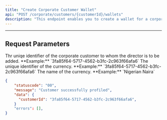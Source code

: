 ```yaml
---
title: "Create Corporate Customer Wallet"
api: "POST /corporate/customers/{customerId}/wallets"
description: "This endpoint enables you to create a wallet for a corporate customer"
---
```


---

## Request Parameters

<ParamField path="customerId" type="string" required>
	Thr uniqe identifier of the corporate customer to whom the director is to be
	added. **Example:** `3fa85f64-5717-4562-b3fc-2c963f66afa6`
</ParamField>

<ParamField body="currencyId" type="string" required>
	The unique identifier of the currency. **Example:**
	`3fa85f64-5717-4562-b3fc-2c963f66afa6`
</ParamField>

<ParamField body="name" type="string" required>
	The name of the currency. **Example:** `Nigerian Naira`
</ParamField>

<ResponseExample>

```json
{
    "statuscode": "00",
    "message": "Customer successfully profiled",
    "data": {
      "customerId": "3fa85f64-5717-4562-b3fc-2c963f66afa6",
    }
    "errors": [],
}
```

</ResponseExample>
